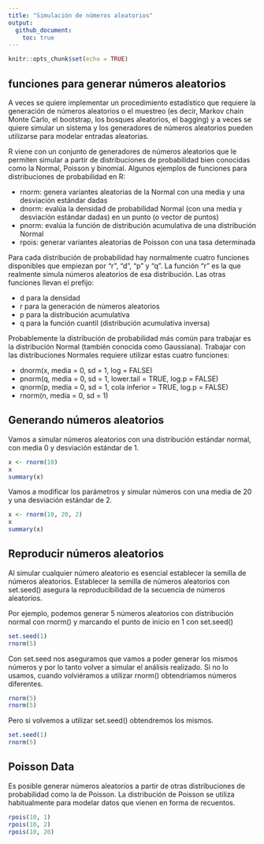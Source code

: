 ```yaml
---
title: "Simulación de números aleatorios"
output: 
  github_document:
    toc: true
---
```


```r
knitr::opts_chunk$set(echo = TRUE)
```

## funciones para generar números aleatorios
A veces se quiere implementar un procedimiento estadístico que requiere la generación de números aleatorios o el muestreo (es decir, Markov chain Monte Carlo, el bootstrap, los bosques aleatorios, el bagging) y a veces se quiere simular un sistema y los generadores de números aleatorios pueden utilizarse para modelar entradas aleatorias.

R viene con un conjunto de generadores de números aleatorios que le permiten simular a partir de distribuciones de probabilidad bien conocidas como la Normal, Poisson y binomial. Algunos ejemplos de funciones para distribuciones de probabilidad en R:

- rnorm: genera variantes aleatorias de la Normal con una media y una desviación estándar dadas
- dnorm: evalúa la densidad de probabilidad Normal (con una media y desviación estándar dadas) en un punto (o vector de puntos)
- pnorm: evalúa la función de distribución acumulativa de una distribución Normal
- rpois: generar variantes aleatorias de Poisson con una tasa determinada

Para cada distribución de probabilidad hay normalmente cuatro funciones disponibles que empiezan por "r", "d", "p" y "q". La función "r" es la que realmente simula números aleatorios de esa distribución. Las otras funciones llevan el prefijo:

- d para la densidad
- r para la generación de números aleatorios
- p para la distribución acumulativa
- q para la función cuantil (distribución acumulativa inversa)

Probablemente la distribución de probabilidad más común para trabajar es la distribución Normal (también conocida como Gaussiana). Trabajar con las distribuciones Normales requiere utilizar estas cuatro funciones:

- dnorm(x, media = 0, sd = 1, log = FALSE)
- pnorm(q, media = 0, sd = 1, lower.tail = TRUE, log.p = FALSE)
- qnorm(p, media = 0, sd = 1, cola inferior = TRUE, log.p = FALSE)
- rnorm(n, media = 0, sd = 1)

## Generando números aleatorios
Vamos a simular números aleatorios con una distribución estándar normal, con media 0 y desviación estándar de 1.
```r
x <- rnorm(10)
x
summary(x)
```

Vamos a modificar los parámetros y simular números con una media de 20 y una desviación estándar de 2.
```r
x <- rnorm(10, 20, 2)
x
summary(x)
```

## Reproducir números aleatorios
Al simular cualquier número aleatorio es esencial establecer la semilla de números aleatorios. Establecer la semilla de números aleatorios con set.seed() asegura la reproducibilidad de la secuencia de números aleatorios.

Por ejemplo, podemos generar 5 números aleatorios con distribución normal con rnorm() y marcando el punto de inicio en 1 con set.seed()
```r
set.seed(1)
rnorm(5)
```

Con set.seed nos aseguramos que vamos a poder generar los mismos números y por lo tanto volver a simular el análisis realizado. Si no lo usamos, cuando volviéramos a utilizar rnorm() obtendríamos números diferentes.
```r
rnorm(5)
rnorm(5)
```

Pero si volvemos a utilizar set.seed() obtendremos los mismos.
```r
set.seed(1)
rnorm(5)
```

## Poisson Data
Es posible generar números aleatorios a partir de otras distribuciones de probabilidad como la de Poisson. La distribución de Poisson se utiliza habitualmente para modelar datos que vienen en forma de recuentos.
```r
rpois(10, 1)
rpois(10, 2)
rpois(10, 20)
```